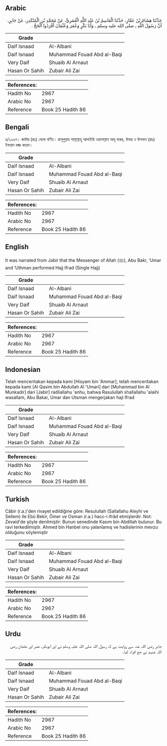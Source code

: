 ## Arabic


<div dir="rtl" lang="ar" style={{fontSize:'larger',backgroundColor:'#f8f9fa',padding:20}}>
حَدَّثَنَا هِشَامُ بْنُ عَمَّارٍ، حَدَّثَنَا الْقَاسِمُ بْنُ عَبْدِ اللَّهِ الْعُمَرِيُّ، عَنْ مُحَمَّدِ بْنِ الْمُنْكَدِرِ، عَنْ جَابِرٍ، أَنَّ رَسُولَ اللَّهِ ـ صلى الله عليه وسلم ـ وَأَبَا بَكْرٍ وَعُمَرَ وَعُثْمَانَ أَفْرَدُوا الْحَجَّ ‏.‏
</div>
<div style={{backgroundColor:'#f8f9fa',padding:20, marginBottom: 10}}><table> <thead> <tr> <th>Grade</th> <th></th> </tr> </thead> <tbody> <tr><td>Daif Isnaad</td><td>Al-Albani</td></tr><tr><td>Daif Isnaad</td><td>Muhammad Fouad Abd al-Baqi</td></tr><tr><td>Very Daif</td><td>Shuaib Al Arnaut</td></tr><tr><td>Hasan Or Sahih</td><td>Zubair Ali Zai</td></tr></tbody></table><table> <thead> <tr> <th>References:</th> <th></th> </tr> </thead> <tbody><tr><td>Hadith No</td><td>2967</td></tr><tr><td>Arabic No</td><td>2967</td></tr><tr><td>Reference</td><td>Book 25 Hadith 86</td></tr></tbody></table></div>

## Bengali


<div dir="ltr" lang="bn" style={{fontSize:'larger',backgroundColor:'#f8f9fa',padding:20}}>
৪/২৯৬৭। জাবির (রাঃ) থেকে বর্ণিত। রাসূলুল্লাহ সাল্লাল্লাহু আলাইহি ওয়াসাল্লাম আবূ বাকর, উমার ও উসমান (রাঃ) ইফরাদ হজ্জ করেন।
</div>
<div style={{backgroundColor:'#f8f9fa',padding:20, marginBottom: 10}}><table> <thead> <tr> <th>Grade</th> <th></th> </tr> </thead> <tbody> <tr><td>Daif Isnaad</td><td>Al-Albani</td></tr><tr><td>Daif Isnaad</td><td>Muhammad Fouad Abd al-Baqi</td></tr><tr><td>Very Daif</td><td>Shuaib Al Arnaut</td></tr><tr><td>Hasan Or Sahih</td><td>Zubair Ali Zai</td></tr></tbody></table><table> <thead> <tr> <th>References:</th> <th></th> </tr> </thead> <tbody><tr><td>Hadith No</td><td>2967</td></tr><tr><td>Arabic No</td><td>2967</td></tr><tr><td>Reference</td><td>Book 25 Hadith 86</td></tr></tbody></table></div>

## English


<div dir="ltr" lang="en" style={{fontSize:'larger',backgroundColor:'#f8f9fa',padding:20}}>
It was narrated from Jabir that the Messenger of Allah (ﷺ), Abu Bakr, ‘Umar and ‘Uthman performed Hajj Ifrad (Single Hajj)
</div>
<div style={{backgroundColor:'#f8f9fa',padding:20, marginBottom: 10}}><table> <thead> <tr> <th>Grade</th> <th></th> </tr> </thead> <tbody> <tr><td>Daif Isnaad</td><td>Al-Albani</td></tr><tr><td>Daif Isnaad</td><td>Muhammad Fouad Abd al-Baqi</td></tr><tr><td>Very Daif</td><td>Shuaib Al Arnaut</td></tr><tr><td>Hasan Or Sahih</td><td>Zubair Ali Zai</td></tr></tbody></table><table> <thead> <tr> <th>References:</th> <th></th> </tr> </thead> <tbody><tr><td>Hadith No</td><td>2967</td></tr><tr><td>Arabic No</td><td>2967</td></tr><tr><td>Reference</td><td>Book 25 Hadith 86</td></tr></tbody></table></div>

## Indonesian


<div dir="ltr" lang="id" style={{fontSize:'larger',backgroundColor:'#f8f9fa',padding:20}}>
Telah menceritakan kepada kami [Hisyam bin 'Ammar]; telah menceritakan kepada kami [Al Qasim bin Abdullah Al 'Umari] dari [Muhammad bin Al Munkadir] dari [Jabir] radliallahu 'anhu, bahwa Rasulullah shallallahu 'alaihi wasallam, Abu Bakar, Umar dan Utsman mengerjakan haji Ifrad
</div>
<div style={{backgroundColor:'#f8f9fa',padding:20, marginBottom: 10}}><table> <thead> <tr> <th>Grade</th> <th></th> </tr> </thead> <tbody> <tr><td>Daif Isnaad</td><td>Al-Albani</td></tr><tr><td>Daif Isnaad</td><td>Muhammad Fouad Abd al-Baqi</td></tr><tr><td>Very Daif</td><td>Shuaib Al Arnaut</td></tr><tr><td>Hasan Or Sahih</td><td>Zubair Ali Zai</td></tr></tbody></table><table> <thead> <tr> <th>References:</th> <th></th> </tr> </thead> <tbody><tr><td>Hadith No</td><td>2967</td></tr><tr><td>Arabic No</td><td>2967</td></tr><tr><td>Reference</td><td>Book 25 Hadith 86</td></tr></tbody></table></div>

## Turkish


<div dir="ltr" lang="tr" style={{fontSize:'larger',backgroundColor:'#f8f9fa',padding:20}}>
Câbir (r.a.)'den rivayet edildiğine göre: Resulullah (Sallallahu Aleyhi ve Sellem) ile Ebû Bekir, Ömer ve Osman (r.a.) hacc-i ifrâd etmişlerdir. Not: Zevaid'de şöyle denilmiştir: Bunun senedinde Kasım bin Abdillah bulunur. Bu ravi terkedilmiştir. Ahmed bin Hanbel onu yalanlamış ve hadislerinin mevzu olduğunu söylemiştir
</div>
<div style={{backgroundColor:'#f8f9fa',padding:20, marginBottom: 10}}><table> <thead> <tr> <th>Grade</th> <th></th> </tr> </thead> <tbody> <tr><td>Daif Isnaad</td><td>Al-Albani</td></tr><tr><td>Daif Isnaad</td><td>Muhammad Fouad Abd al-Baqi</td></tr><tr><td>Very Daif</td><td>Shuaib Al Arnaut</td></tr><tr><td>Hasan Or Sahih</td><td>Zubair Ali Zai</td></tr></tbody></table><table> <thead> <tr> <th>References:</th> <th></th> </tr> </thead> <tbody><tr><td>Hadith No</td><td>2967</td></tr><tr><td>Arabic No</td><td>2967</td></tr><tr><td>Reference</td><td>Book 25 Hadith 86</td></tr></tbody></table></div>

## Urdu


<div dir="rtl" lang="ur" style={{fontSize:'larger',backgroundColor:'#f8f9fa',padding:20}}>
جابر رضی اللہ عنہ سے روایت ہے کہ رسول اللہ صلی اللہ علیہ وسلم نے اور ابوبکر، عمر اور عثمان رضی اللہ عنہم نے حج افراد کیا۔
</div>
<div style={{backgroundColor:'#f8f9fa',padding:20, marginBottom: 10}}><table> <thead> <tr> <th>Grade</th> <th></th> </tr> </thead> <tbody> <tr><td>Daif Isnaad</td><td>Al-Albani</td></tr><tr><td>Daif Isnaad</td><td>Muhammad Fouad Abd al-Baqi</td></tr><tr><td>Very Daif</td><td>Shuaib Al Arnaut</td></tr><tr><td>Hasan Or Sahih</td><td>Zubair Ali Zai</td></tr></tbody></table><table> <thead> <tr> <th>References:</th> <th></th> </tr> </thead> <tbody><tr><td>Hadith No</td><td>2967</td></tr><tr><td>Arabic No</td><td>2967</td></tr><tr><td>Reference</td><td>Book 25 Hadith 86</td></tr></tbody></table></div>